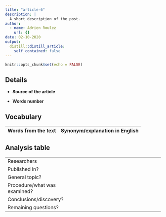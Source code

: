 ```yaml
---
title: "article-6"
description: |
  A short description of the post.
author:
  - name: Adrien Roulez
    url: {}
date: 02-10-2020
output:
  distill::distill_article:
    self_contained: false
---
```


```r
knitr::opts_chunk$set(echo = FALSE)
```

## Details

* **Source of the article**



* **Words number**

## Vocabulary

| Words from the text | Synonym/explanation in English |
| ------------------- | ------------------------------ |




## Analysis table

|                              |                                                                     |
| ---------------------------- | ------------------------------------------------------------------- |
| Researchers                  | |
| Published in?                | |
| General topic?               | |
| Procedure/what was examined? | |
| Conclusions/discovery?       | |
| Remaining questions?         | |
